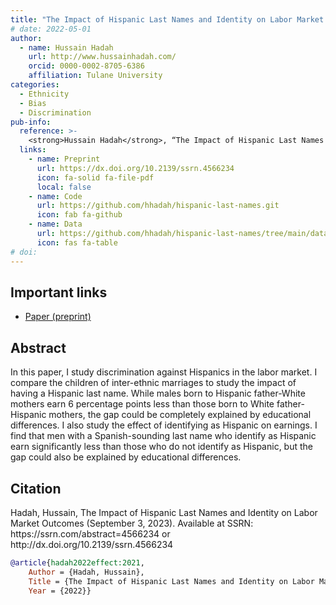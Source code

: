 ```yaml
---
title: "The Impact of Hispanic Last Names and Identity on Labor Market Outcomes"
# date: 2022-05-01
author:
  - name: Hussain Hadah
    url: http://www.hussainhadah.com/
    orcid: 0000-0002-8705-6386
    affiliation: Tulane University
categories: 
  - Ethnicity
  - Bias
  - Discrimination
pub-info:
  reference: >-
    <strong>Hussain Hadah</strong>, “The Impact of Hispanic Last Names and Identity on Labor Market Outcomes,” <em>Under Review</em>
  links:
    - name: Preprint
      url: https://dx.doi.org/10.2139/ssrn.4566234
      icon: fa-solid fa-file-pdf
      local: false
    - name: Code
      url: https://github.com/hhadah/hispanic-last-names.git
      icon: fab fa-github
    - name: Data
      url: https://github.com/hhadah/hispanic-last-names/tree/main/data
      icon: fas fa-table
# doi: 
---
```



## Important links

- [Paper (preprint)](https://dx.doi.org/10.2139/ssrn.4566234)

## Abstract

In this paper, I study discrimination against Hispanics in the labor market. I compare
the children of inter-ethnic marriages to study the impact of having a Hispanic last
name. While males born to Hispanic father-White mothers earn 6 percentage points
less than those born to White father-Hispanic mothers, the gap could be completely
explained by educational differences. I also study the effect of identifying as Hispanic on
earnings. I find that men with a Spanish-sounding last name who identify as Hispanic
earn significantly less than those who do not identify as Hispanic, but the gap could also
be explained by educational differences.

## Citation

Hadah, Hussain, The Impact of Hispanic Last Names and Identity on Labor Market Outcomes (September 3, 2023). Available at SSRN: https://ssrn.com/abstract=4566234 or http://dx.doi.org/10.2139/ssrn.4566234

```bibtex
@article{hadah2022effect:2021,
    Author = {Hadah, Hussain},
    Title = {The Impact of Hispanic Last Names and Identity on Labor Market Outcomes},
    Year = {2022}}
```